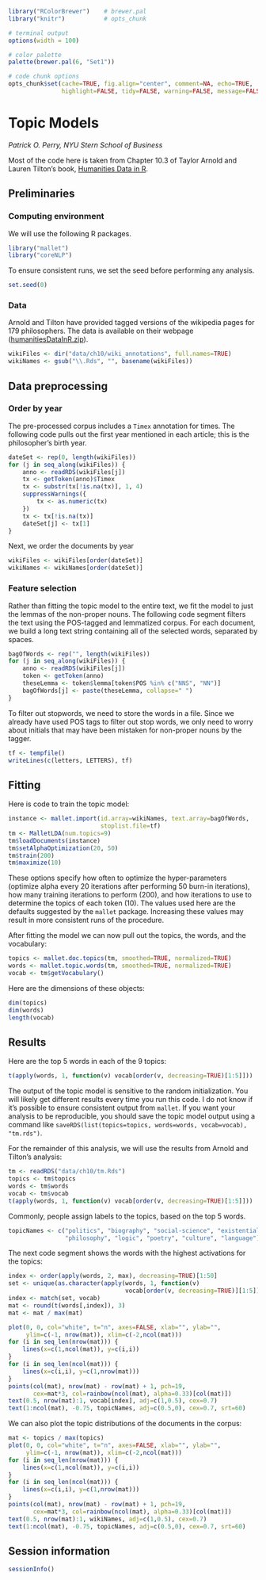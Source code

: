 ```r
library("RColorBrewer")    # brewer.pal
library("knitr")           # opts_chunk

# terminal output
options(width = 100)

# color palette
palette(brewer.pal(6, "Set1"))

# code chunk options
opts_chunk$set(cache=TRUE, fig.align="center", comment=NA, echo=TRUE,
               highlight=FALSE, tidy=FALSE, warning=FALSE, message=FALSE)
```

Topic Models
============
*Patrick O. Perry, NYU Stern School of Business*

Most of the code here is taken from Chapter 10.3 of Taylor Arnold and Lauren
Tilton's book, [Humanities Data in R](http://http://humanitiesdata.org/).


Preliminaries
-------------

### Computing environment


We will use the following R packages.

```r
library("mallet")
library("coreNLP")
```

To ensure consistent runs, we set the seed before performing any
analysis.

```r
set.seed(0)
```

### Data

Arnold and Tilton have provided tagged versions of the wikipedia pages for 179
philosophers. The data is available on their webpage
([humanitiesDataInR.zip](http://humanitiesdata.org/data/humanitiesDataInR.zip)).  
```r
wikiFiles <- dir("data/ch10/wiki_annotations", full.names=TRUE)
wikiNames <- gsub("\\.Rds", "", basename(wikiFiles))
```

Data preprocessing
------------------

### Order by year

The pre-processed corpus includes a `Timex` annotation for times. The
following code pulls out the first year mentioned in each article; this is the
philosopher's birth year.

```r
dateSet <- rep(0, length(wikiFiles))
for (j in seq_along(wikiFiles)) {
    anno <- readRDS(wikiFiles[j])
    tx <- getToken(anno)$Timex
    tx <- substr(tx[!is.na(tx)], 1, 4)
    suppressWarnings({
        tx <- as.numeric(tx)
    })
    tx <- tx[!is.na(tx)]
    dateSet[j] <- tx[1]
}
```

Next, we order the documents by year
```r
wikiFiles <- wikiFiles[order(dateSet)]
wikiNames <- wikiNames[order(dateSet)]
```

### Feature selection

Rather than fitting the topic model to the entire text, we fit the model to
just the lemmas of the non-proper nouns. The following code segment filters
the text using the POS-tagged and lemmatized corpus.  For each document, we
build a long text string containing all of the selected words, separated by
spaces.

```r
bagOfWords <- rep("", length(wikiFiles))
for (j in seq_along(wikiFiles)) {
    anno <- readRDS(wikiFiles[j])
    token <- getToken(anno)
    theseLemma <- token$lemma[token$POS %in% c("NNS", "NN")]
    bagOfWords[j] <- paste(theseLemma, collapse=" ")
}
```

To filter out stopwords, we need to store the words in a file. Since we
already have used POS tags to filter out stop words, we only need to worry
about initials that may have been mistaken for non-proper nouns by the tagger.

```r
tf <- tempfile()
writeLines(c(letters, LETTERS), tf)
```


Fitting
-------

Here is code to train the topic model:
```r
instance <- mallet.import(id.array=wikiNames, text.array=bagOfWords,
                          stoplist.file=tf)
tm <- MalletLDA(num.topics=9)
tm$loadDocuments(instance)
tm$setAlphaOptimization(20, 50)
tm$train(200)
tm$maximize(10)
```

These options specify how often to optimize the hyper-parameters (optimize
alpha every 20 iterations after performing 50 burn-in iterations), how many
training iterations to perform (200), and how iterations to use to determine
the topics of each token (10). The values used here are the defaults suggested
by the `mallet` package. Increasing these values may result in more consistent
runs of the procedure.


After fitting the model we can now pull out the topics, the words, and the
vocabulary:
```r
topics <- mallet.doc.topics(tm, smoothed=TRUE, normalized=TRUE)
words <- mallet.topic.words(tm, smoothed=TRUE, normalized=TRUE)
vocab <- tm$getVocabulary()
```

Here are the dimensions of these objects:
```r
dim(topics)
dim(words)
length(vocab)
```


Results
-------

Here are the top 5 words in each of the 9 topics:
```r
t(apply(words, 1, function(v) vocab[order(v, decreasing=TRUE)[1:5]]))
```
The output of the topic model is sensitive to the random initialization. You
will likely get different results every time you run this code. I do not know
if it's possible to ensure consistent output from `mallet`. If you want your
analysis to be reproducible, you should save the topic model output using
a command like
`saveRDS(list(topics=topics, words=words, vocab=vocab), "tm.rds")`.

For the remainder of this analysis, we will use the results from Arnold
and Tilton's analysis:
```r
tm <- readRDS("data/ch10/tm.Rds")
topics <- tm$topics
words <- tm$words
vocab <- tm$vocab
t(apply(words, 1, function(v) vocab[order(v, decreasing=TRUE)[1:5]]))
```

Commonly, people assign labels to the topics, based on the top 5 words.
```r
topicNames <- c("politics", "biography", "social-science", "existentialism",
                "philosophy", "logic", "poetry", "culture", "language")
```

The next code segment shows the words with the highest activations for the
topics:

```r
index <- order(apply(words, 2, max), decreasing=TRUE)[1:50]
set <- unique(as.character(apply(words, 1, function(v)
                                 vocab[order(v, decreasing=TRUE)][1:5])))
index <- match(set, vocab)
mat <- round(t(words[,index]), 3)
mat <- mat / max(mat)

plot(0, 0, col="white", t="n", axes=FALSE, xlab="", ylab="",
     ylim=c(-1, nrow(mat)), xlim=c(-2,ncol(mat)))
for (i in seq_len(nrow(mat))) {
    lines(x=c(1,ncol(mat)), y=c(i,i))
}
for (i in seq_len(ncol(mat))) {
    lines(x=c(i,i), y=c(1,nrow(mat)))
}
points(col(mat), nrow(mat) - row(mat) + 1, pch=19,
       cex=mat*3, col=rainbow(ncol(mat), alpha=0.33)[col(mat)])
text(0.5, nrow(mat):1, vocab[index], adj=c(1,0.5), cex=0.7)
text(1:ncol(mat), -0.75, topicNames, adj=c(0.5,0), cex=0.7, srt=60)
```


We can also plot the topic distributions of the documents in the corpus:

```r
mat <- topics / max(topics)
plot(0, 0, col="white", t="n", axes=FALSE, xlab="", ylab="",
     ylim=c(-1, nrow(mat)), xlim=c(-2,ncol(mat)))
for (i in seq_len(nrow(mat))) {
    lines(x=c(1,ncol(mat)), y=c(i,i))
}
for (i in seq_len(ncol(mat))) {
    lines(x=c(i,i), y=c(1,nrow(mat)))
}
points(col(mat), nrow(mat) - row(mat) + 1, pch=19,
       cex=mat*3, col=rainbow(ncol(mat), alpha=0.33)[col(mat)])
text(0.5, nrow(mat):1, wikiNames, adj=c(1,0.5), cex=0.7)
text(1:ncol(mat), -0.75, topicNames, adj=c(0.5,0), cex=0.7, srt=60)
```









Session information
-------------------

```r
sessionInfo()
```
